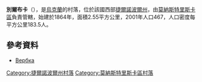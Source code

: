 {{coord|48|59|15|N|25|8|53|E|scale:30000|display=title}}

'''別爾布卡'''（{{lang-uk|Вербка}}），是[[烏克蘭|烏克蘭]]的村落，位於該國西部[[捷爾諾波爾州|捷爾諾波爾州]]，由[[莫納斯特里斯卡區|莫納斯特里斯卡區]]負責管轄，始建於1864年，面積2.55平方公里，2001年人口467，人口密度每平方公里183.5人。

==參考資料==
*[http://gska2.rada.gov.ua/pls/z7502/A005?rdat1=11.04.2015&rf7571=31418 Вербка]{{dead link|date=2017年11月 |bot=InternetArchiveBot |fix-attempted=yes }}

{{DEFAULTSORT:Вербка}}
[[Category:捷爾諾波爾州村落|Category:捷爾諾波爾州村落]]
[[Category:莫納斯特里斯卡區村落|Category:莫納斯特里斯卡區村落]]


{{Ternopil-geo-stub}}